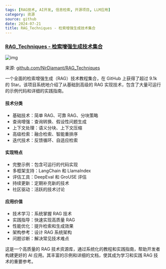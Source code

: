 ```yaml
---
tags: [RAG技术, AI开发, 信息检索, 开源项目, LLM应用]
category: 资源
source: github
date: 2024-07-21
title: RAG_Techniques - 检索增强生成技术集合
---
```


### [RAG_Techniques - 检索增强生成技术集合](https://github.com/NirDiamant/RAG_Techniques)

![img](https://img.mengpeng.tech/i/2024/12/08/6755960fb4cb8.webp)

来源: [github.com/NirDiamant/RAG_Techniques](https://github.com/NirDiamant/RAG_Techniques)

一个全面的检索增强生成（RAG）技术教程集合，在 GitHub 上获得了超过 9.1k 的 Star。该项目系统地介绍了从基础到高级的 RAG 实现技术，包含了大量可运行的示例代码和详细的实践指南。

#### 技术分类
- 基础技术：简单 RAG、可靠 RAG、分块策略
- 查询增强：查询转换、假设性问题生成
- 上下文处理：语义分块、上下文压缩
- 高级检索：融合检索、智能重排序
- 迭代技术：反馈循环、自适应检索

#### 实现特点
- 完整示例：包含可运行的代码实现
- 多框架支持：LangChain 和 LlamaIndex
- 评估工具：DeepEval 和 GroUSE 评估
- 持续更新：定期补充新的技术
- 社区驱动：活跃的技术讨论

#### 应用价值
- 技术学习：系统掌握 RAG 技术
- 实践指导：快速实现高质量 RAG
- 性能优化：提升检索和生成效果
- 架构参考：设计 RAG 系统架构
- 问题诊断：解决常见技术难点

这是一个高质量的 RAG 技术资源库，通过系统化的教程和实践指南，帮助开发者构建更好的 AI 应用。其丰富的示例和详细的文档，使其成为学习和实践 RAG 技术的重要参考。 